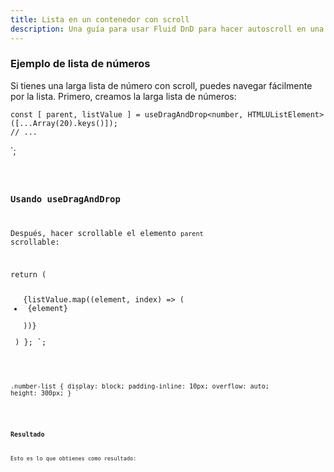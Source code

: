 ```yaml
---
title: Lista en un contenedor con scroll
description: Una guía para usar Fluid DnD para hacer autoscroll en una lista.
---
```



### Ejemplo de lista de números

Si tienes una larga lista de número con scroll, puedes navegar fácilmente por la lista.
Primero, creamos la larga lista de números:

    const [ parent, listValue ] = useDragAndDrop<number, HTMLUListElement>([...Array(20).keys()]);
    // ...
  `;

<Code code={listOfNumbers} lang="tsx" />

### Usando useDragAndDrop

Después, hacer scrollable el elemento `parent` scrollable:


return (
        <ul ref={parent} className="number-list">
            {listValue.map((element, index) => (
                <li className="number" data-index={index} key={element}>
                    {element}
                </li>
            ))}
        </ul>
    )
};
`;

<Code code={listOfNumberInsideDnD} lang="tsx" mark={highlightsDnD} />

.number-list {
    display: block;
    padding-inline: 10px;
    overflow: auto;
    height: 300px;
}
`

<Code code={styles} lang="css" mark={highlightsDnD} />

### Resultado

Esto es lo que obtienes como resultado:

<div class="p-8 bg-[var(--sl-color-gray-6)] h-96">
  <SingleVerticalListWithAutoscroll client:load />
</div>
